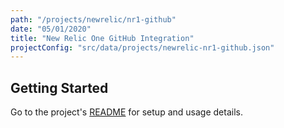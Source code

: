 ```yaml
---
path: "/projects/newrelic/nr1-github"
date: "05/01/2020"
title: "New Relic One GitHub Integration"
projectConfig: "src/data/projects/newrelic-nr1-github.json"
---
```


## Getting Started

Go to the project's [README](https://github.com/newrelic/nr1-github#readme) for setup and usage details.





